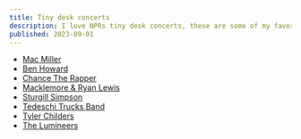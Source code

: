 ```yaml
---
title: Tiny desk concerts
description: I love NPRs tiny desk concerts, these are some of my favorites
published: 2023-09-01
---
```


- [Mac Miller](https://www.youtube.com/watch?v=QrR_gm6RqCo)
- [Ben Howard](https://www.youtube.com/watch?v=5VHlrsZbgBI)
- [Chance The Rapper](https://www.youtube.com/watch?v=-kWbZvVU-e0)
- [Macklemore & Ryan Lewis](https://www.youtube.com/watch?v=JrEJmvuKSwo)
- [Sturgill Simpson](https://www.youtube.com/watch?v=w5cMqD0WqYE)
- [Tedeschi Trucks Band](https://www.youtube.com/watch?v=RRipadkd6wk)
- [Tyler Childers](https://www.youtube.com/watch?v=lkDYKk9k-2E)
- [The Lumineers](https://www.youtube.com/watch?v=ysdjtyV_DuY)